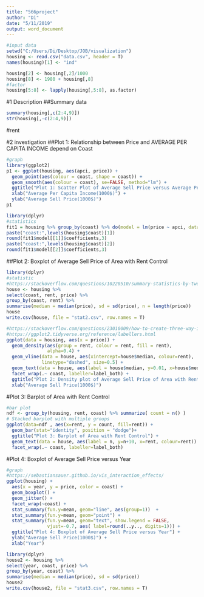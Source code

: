 ---
title: "566project"
author: "Di"
date: "5/11/2019"
output: word_document
---

```{r}
#input data
setwd("C:/Users/Di/Desktop/JOB/visualization")
housing <- read.csv("data.csv", header = T)
names(housing)[1] <- "ind"
```

```{r}
housing[2] <- housing[,2]/1000
housing[8] <- 1980 + housing[,8]
#factor
housing[5:8] <- lapply(housing[,5:8], as.factor)
```

#1 Description
##Summary data
```{r}
summary(housing[,c(2:4,9)])
str(housing[,-c(2:4,9)])
```

#rent



#2 investigation
##Plot 1: Relationship between Price and AVERAGE PER CAPITA INCOME depend on Coast
```{r}
#graph
library(ggplot2)
p1 <- ggplot(housing, aes(apci, price)) + 
  geom_point(aes(colour = coast, shape = coast)) + 
  geom_smooth(aes(colour = coast), se=FALSE, method="lm") + 
  ggtitle("Plot 1: Scatter Plot of Average Sell Price versus Average Per Capita Income") +
  xlab("Average Per Capita Income(1000$)") +
  ylab("Average Sell Price(1000$)")
p1
```

```{r}
library(dplyr)
#statistics
fit1 = housing %>% group_by(coast) %>% do(model = lm(price ~ apci, data = .))
paste("coast:",levels(housing$coast)[1])
round(fit1$model[[1]]$coefficients,3)
paste("coast:",levels(housing$coast)[2])
round(fit1$model[[2]]$coefficients,3)
```

##Plot 2: Boxplot of Average Sell Price of Area with Rent Control
```{r}
library(dplyr)
#statistic
#https://stackoverflow.com/questions/10220510/summary-statistics-by-two-or-more-factor-variables
house <- housing %>%
select(coast, rent, price) %>%
group_by(coast, rent) %>%
summarise(median = median(price), sd = sd(price), n = length(price))
house
write.csv(house, file = "stat2.csv", row.names = T)
```

```{r}
#https://stackoverflow.com/questions/23010009/how-to-create-three-way-interaction-graph-in-r-i-have-example-of-graph
#https://ggplot2.tidyverse.org/reference/labellers.html
ggplot(data = housing, aes(x = price)) + 
  geom_density(aes(group = rent, colour = rent, fill = rent), 
               alpha=0.4) + 
  geom_vline(data = house, aes(xintercept=house$median, colour=rent),
             linetype="dashed", size=0.5) +
  geom_text(data = house, aes(label = house$median, y=0.01, x=house$median, colour=rent)) + 
  facet_wrap(.~ coast, labeller=label_both) +
  ggtitle("Plot 2: Density plot of Average Sell Price of Area with Rent Control") + 
  xlab("Average Sell Price(1000$)")
```

#Plot 3: Barplot of Area with Rent Control
```{r}
#bar plot
ndf <- group_by(housing, rent, coast) %>% summarize( count = n() )
# Stacked barplot with multiple groups
ggplot(data=ndf , aes(x=rent, y = count, fill=rent)) +
  geom_bar(stat="identity", position = "dodge")+
  ggtitle("Plot 3: Barplot of Area with Rent Control") +
  geom_text(data = house, aes(label = n, y=n+10, x=rent, colour=rent)) + 
  facet_wrap(.~ coast, labeller=label_both)
```


#Plot 4: Boxplot of Average Sell Price versus Year
```{r}
#graph
#https://sebastiansauer.github.io/vis_interaction_effects/
ggplot(housing) +
  aes(x = year, y = price, color = coast) +
  geom_boxplot() +
  geom_jitter() +
  facet_wrap(~coast) +
  stat_summary(fun.y=mean, geom="line", aes(group=1))  + 
  stat_summary(fun.y=mean, geom="point") +
  stat_summary(fun.y=mean, geom="text", show.legend = FALSE, 
               vjust=-0.7, aes( label=round(..y.., digits=1))) +
  ggtitle("Plot 4: Boxplot of Average Sell Price versus Year") + 
  ylab("Average Sell Price(1000$)") + 
  xlab("Year")
```

```{r}
library(dplyr)
house2 <- housing %>%
select(year, coast, price) %>%
group_by(year, coast) %>%
summarise(median = median(price), sd = sd(price))
house2
write.csv(house2, file = "stat3.csv", row.names = T)
```



















